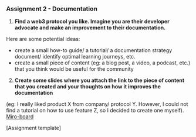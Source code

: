 ### Assignment 2 - Documentation

1. **Find a web3 protocol you like. Imagine you are their developer advocate and make an improvement to their documentation.**
 
  Here are some potential ideas: 
  
  - create a small how-to guide/ a tutorial/ a documentation strategy document/ identify optimal learning journeys, etc.
  - create a small piece of content (eg: a blog post, a video, a podcast, etc.) that you think would be useful for the community


2. **Create some slides where you attach the link to the piece of content that you created and your thoughts on how it improves the documentation**

 (eg: I really liked product X from company/ protocol Y. However, I could not find a tutorial on how to use feature Z, so I decided to create one myself).
 [Miro-board](https://miro.com/app/board/o9J_l7QJZ5o=/)

[Assignment template]